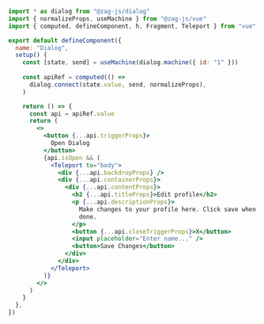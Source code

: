 ```jsx
import * as dialog from "@zag-js/dialog"
import { normalizeProps, useMachine } from "@zag-js/vue"
import { computed, defineComponent, h, Fragment, Teleport } from "vue"

export default defineComponent({
  name: "Dialog",
  setup() {
    const [state, send] = useMachine(dialog.machine({ id: "1" }))
    
    const apiRef = computed(() =>
      dialog.connect(state.value, send, normalizeProps),
    )

    return () => {
      const api = apiRef.value
      return (
        <>
          <button {...api.triggerProps}>
            Open Dialog
          </button>
          {api.isOpen && (
            <Teleport to="body">
              <div {...api.backdropProps} />
              <div {...api.containerProps}>
                <div {...api.contentProps}>
                  <h2 {...api.titleProps}>Edit profile</h2>
                  <p {...api.descriptionProps}>
                    Make changes to your profile here. Click save when you are
                    done.
                  </p>
                  <button {...api.closeTriggerProps}>X</button>
                  <input placeholder="Enter name..." />
                  <button>Save Changes</button>
                </div>
              </div>
            </Teleport>
          )}
        </>
      )
    }
  },
})
```
